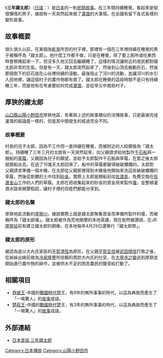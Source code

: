 {{Japanese|japanese=三年寝太郎|kana=さんねんねたろう|romaji=Sannen Netarō}}
《'''三年寢太郎'''》（[[日語|日語]]：{{lang|ja|三年寝太郎}}）是[[日本|日本]]的一則[[民間故事|民間故事]]。在三年間持續睡覺，看起來是個很懶惰的男子，據說有一天突然起來做了[[灌溉|灌溉]]的大事情。在全國有留下各式各樣的變形故事。

== 故事概要 ==
很久很久以前，在某個為[[乾旱|乾旱]]所苦的村子裡，那裡有一個在三年裡持續在睡覺的男子被稱呼為「寢太郎」。他什麼工作都不做，只是在睡覺，除了要上廁所或吃東西時會稍微起來一下，但沒多久他又回去繼續睡了，這樣的情況讓附近的居民都對寢太郎非常的生氣。但是有一天，寢太郎突然起來了，然後到山頂去搬動巨石，然後那個倒下的巨石就在山谷裡持續的滾動，最後阻止了河川的流動，並讓河川的水引入田地裡，讓這個村子的農作物都有救了。寢太郎在睡覺的這段時間不是只有持續睡三年，而是他有在考慮要如何完成[[灌溉|灌溉]]，並從旱災中救助村子。

== 厚狹的寢太郎 ==
[[山口縣|山口縣]][[山陽小野田市|山陽小野田市]]厚狹地區，有著與上述的故事類似的流傳故事，只是最後完成灌溉的結論是一樣的，但是其中間發生的經過完全不同。


=== 故事概要 ===
村長的兒子太郎，因為不工作而一直持續在睡覺，而被附近的人給揶揄為「寢太郎」。持續睡了三年三月的太郎有一天突然起來，向父親請求給他製作[[千石船|千石船]]與一艘船的[[草履|草履]]。父親因為兒子的願望，並給予太郎製作千石船與草履，在那之後太郎就開船出去。在過了10幾天太郎回來了，船中的草履都變得破破爛爛的。太郎對父親請求準備一個木桶，在太郎從父親那裡得到木桶後他開始來洗這些破破爛爛的草履，然後從骯髒的土中找到[[砂金|砂金]]。實際上太郎是開船前往[[佐渡島|佐渡島]]，免費交換在[[佐渡金山|佐渡金山]]工作的人們的草履。太郎在把收集起來的砂金的資金用來製作[[堰|堰]]，並整頓灌溉水路來開墾稻田，讓村子裡的百姓們都能分享到。

=== 寢太郎的名聲 ===
厚狹地區流動的[[厚狹川|厚狹川]]，據說實際上就是寢太郎聚集資金而準備所製作的堰，而被稱呼為「寢太郎堰」。寢太郎被作為荒地開墾的本地英雄，現在依然被讚頌，在JR[[厚狹站|厚狹站]]前有建立寢太郎的銅像，在本地每年4月29日還舉行「寢太郎祭」。

=== 寢太郎的原形 ===
被認為是以大內氏家臣的[[平賀清恆|平賀清恆]]為原形。在父親[[平賀玄信|平賀玄信]]被[[武田信玄|武田晴信]]打敗之後，在姊姊出嫁前做為[[冷泉隆豐|冷泉隆豐]]所信賴的周防大內氏的仕官，在[[大寧寺之變|大寧寺之變]]逃到厚狹並開始進行農作物的耕作，並被供水不足的困苦農民的聲音給打動了。

== 相關項目 ==
*[[齊威王|齊威王]]-中國的[[戰國時代|戰國時代]][[田齊|齊]]王，有9年的無所事事的時代，以這為典故而產生了「一鳴驚人」的[[故事|故事]]成語。
*[[楚莊王|楚莊王]]-中國的[[戰國時代|戰國時代]][[楚國|楚]]王，有3年的無所事事的時代，以這為典故而產生了「一鳴驚人」的[[故事|故事]]成語。

== 外部連結 ==
*{{ja}}[https://web.archive.org/web/20100706000542/http://www.kodomo-eiga.com/SHOP/dv-animeN35802.html 日本昔話 三年寢太郎]

{{wikisource}}

{{DEFAULTSORT:三年寢太郎}}
[[Category:日本傳說|Category:日本傳說]]
[[Category:山陽小野田市|Category:山陽小野田市]]